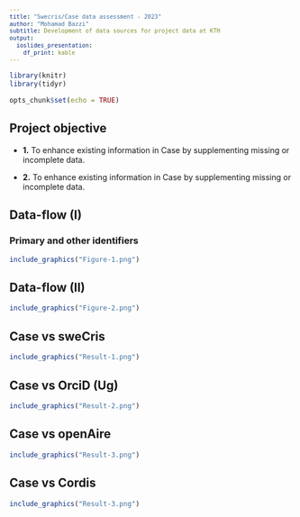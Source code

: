 ---
title: "Swecris/Case data assessment - 2023"
author: "Mohamad Bazzi"
subtitle: Development of data sources for project data at KTH
output:
  ioslides_presentation:
    df_print: kable
---

```{r setup, include=FALSE, echo = TRUE, tidy = TRUE}
library(knitr)
library(tidyr)

opts_chunk$set(echo = TRUE)
```

<script>

    .gdbar img {
        width: 300px !important;
        height: 150px !important;
        margin: 8px 8px;
    }

    .gdbar {
        width: 400px !important;
        height: 170px !important;
    }

    slides > slide:not(.nobackground):before {
        width: 150px;
        height: 75px;
        background-size: 150px 75px;
    }

</script>

<style type="text/css">
td {  /* Table  */
  font-size: 20px;
}
code.r{ /* Code block */
    font-size: 12px;
}
pre { /* Code block - determines code spacing between lines */
    font-size: 12px;
}
</style>

## Project objective

- **1.** To enhance existing information in Case by supplementing missing or incomplete data.

- **2.** To enhance existing information in Case by supplementing missing or incomplete data.

## Data-flow (I)

### **Primary and other identifiers**

```{r echo=F,out.width="50%",fig.align='center',fig.cap="Figure 1. Data-driven flowchart (matching keys)."}
include_graphics("Figure-1.png")
```

## Data-flow (II)

```{r echo=F,out.width="30%",fig.align='center',fig.cap="Figure 2. Data-driven flowchart. Quality check and project merging"}
include_graphics("Figure-2.png")
```

## Case vs sweCris

```{r echo=F,out.width="80%",fig.align='center',fig.cap="Figure 3. Data-driven flowchart (matching keys)."}
include_graphics("Result-1.png")
```

## Case vs OrciD (Ug)

```{r echo=F,out.width="50%",fig.align='center',fig.cap="Figure 4. Data-driven flowchart (matching keys)."}
include_graphics("Result-2.png")
```

## Case vs openAire

```{r echo=F,out.width="50%",fig.align='center',fig.cap="Figure 5. Data-driven flowchart (matching keys)."}
include_graphics("Result-3.png")
```

## Case vs Cordis

```{r echo=F,out.width="50%",fig.align='center',fig.cap="Figure 6. Data-driven flowchart (matching keys)."}
include_graphics("Result-3.png")
```
